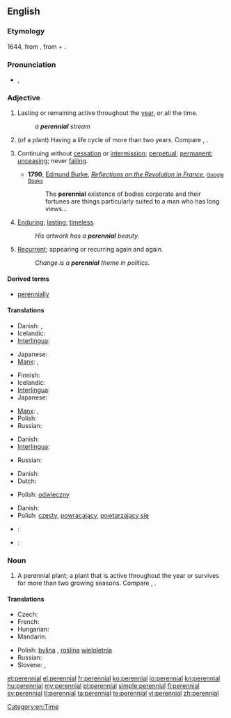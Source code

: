 {{wikipedia|dab=Perennial (disambiguation)|Perennial}}
==English==

===Etymology===
1644, from {{etyl|la}} {{term|perennis||lasting through the whole year}}, from {{term|per-||through}} + {{term|annus||year}}.

===Pronunciation===
* {{IPA|/pəˈɹɛniəl/}}, {{SAMPA|/p@"rEni@l/}}

===Adjective===
{{head|en|adjective}}

# Lasting or remaining active throughout the [[year]], or all the time.
#: ''a '''perennial''' stream''
# {{botany}} (of a plant) Having a life cycle of more than two years. Compare {{term|annual}}, {{term|biennial}}.
# {{figuratively}} Continuing without [[cessation]] or [[intermission]]; [[perpetual]]; [[permanent]]; [[unceasing]]; never [[failing]].
#* '''1790''', [[w:Edmund Burke|Edmund Burke]], ''[[w:Reflections on the Revolution in France|Reflections on the Revolution in France]]'', [http://books.google.com/books?id=kFpaAAAAMAAJ&pg=PA177&dq=perennial <small>Google Books</small>]
#*: The '''perennial''' existence of bodies corporate and their fortunes are things particularly suited to a man who has long views…
# {{figuratively}} [[enduring|Enduring]]; [[lasting]]; [[timeless]].
#: ''His artwork has a '''perennial''' beauty.''
# {{figuratively}} [[recurrent|Recurrent]]; appearing or recurring again and again.
#: ''Change is a '''perennial''' theme in politics.''

====Derived terms====
* [[perennially]]

====Translations====
{{trans-top|lasting or remaining active throughout the year, or all the time}}
* Danish: {{t|da|helårlig}}, {{t|da|evig}}
* Icelandic: {{t|is|fjölær|m}}
* [[Interlingua]]: {{t-|ia|perenne|xs=Interlingua}}
{{trans-mid}}
* Japanese: {{t|ja|永続する|tr=えいぞくする, eizoku suru|sc=Jpan}}
* [[Manx]]: {{t|gv|yl-vleeantagh}}, {{t|gv|yl-vleinoil}}
{{trans-bottom}}

{{trans-top|(of a plant) Having a life cycle of more than two years}}
* Finnish: {{t-|fi|monivuotinen}}
* Icelandic: {{t|is|fjölær|m}}
* [[Interlingua]]: {{t-|ia|perenne|xs=Interlingua}}
* Japanese: {{t|ja|多年生の|tr=たねんせいの, tanensei no|sc=Jpan}}
{{trans-mid}}
* [[Manx]]: {{t|gv|yl-vleeantagh}}, {{t|gv|yl-vleinoil}}
* Polish: {{t|pl|wieloletni|m}}
* Russian: {{t+|ru|многолетний}}
{{trans-bottom}}

{{trans-top|continuing without cessation or intermission; perpetual; permanent; unceasing; never failing}}
* Danish: {{t|da|evig}}
* [[Interlingua]]: {{t-|ia|perenne|xs=Interlingua}}
{{trans-mid}}
* Russian: {{t+|ru|постоянный}}
{{trans-bottom}}

{{trans-top|enduring; lasting; timeless}}
* Danish: {{t|da|evig}}
* Dutch: {{t+|nl|eeuwig}}
{{trans-mid}}
* Polish: [[odwieczny]] {{m}}
{{trans-bottom}}

{{trans-top|recurrent; appearing or recurring again and again}}
* Danish: {{t|da|tilbagevendende}}
* Polish: [[częsty]], [[powracający]], [[powtarzający się]] {{m}}
{{trans-mid}}
{{trans-bottom}}

{{checktrans-top}}
* {{ttbc|fr}}: {{t+|fr|pérenne}}
{{trans-mid}}
* {{ttbc|pt}}: {{t+|pt|perene}}
{{trans-bottom}}

===Noun===
{{wikipedia|Perennial plant}}
{{en-noun}}

# A perennial plant; a plant that is active throughout the year or survives for more than two growing seasons. Compare {{term|annual}}, {{term|biennial}}.

====Translations====
{{trans-top|perennial plant}}
* Czech: {{t-|cs|trvalka|f}}
* French: {{t+|fr|vivace|m|f}}
* Hungarian: {{t-|hu|évelő}}
* Mandarin: {{t|cmn|多年生|tr=duōniánshēng|sc=Hani}}
{{trans-mid}}
* Polish: [[bylina]] {{f}}, [[roślina]] [[wieloletnia]] {{f}}
* Russian: {{t|ru|многолетнее}} {{t+|ru|растение|n}}
* Slovene: {{t|sl|trajnica}},  {{t|sl|večletna rastlina}}
{{trans-bottom}}

[[Category:en:Time]]

[[et:perennial]]
[[el:perennial]]
[[fr:perennial]]
[[ko:perennial]]
[[io:perennial]]
[[kn:perennial]]
[[hu:perennial]]
[[my:perennial]]
[[pl:perennial]]
[[simple:perennial]]
[[fi:perennial]]
[[sv:perennial]]
[[tl:perennial]]
[[ta:perennial]]
[[te:perennial]]
[[vi:perennial]]
[[zh:perennial]]